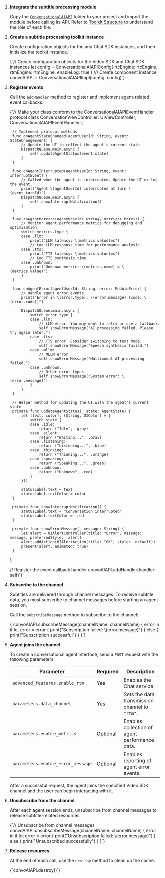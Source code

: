 
1. **Integrate the subtitle processing module**

    Copy the [`ConversationalAIAPI`](https://github.com/Shengwang-Community/Conversational-AI-Demo/tree/main/iOS/Scenes/ConvoAI/ConvoAI/ConvoAI/Classes/ConversationalAIAPI) folder to your project and import the module before calling its API. Refer to [Toolkit Structure](#toolkit-structure) to understand the role of each file.

1. **Create a subtitle processing toolkit instance**

    Create configuration objects for the <Vg k="VSDK"/> and Chat SDK instances, and then initialize the toolkit instance.

    <CodeBlock language="swift" showLineNumbers>
    {`// Create configuration objects for the Video SDK and Chat SDK instances
    let config = ConversationalAIAPIConfig(
        rtcEngine: rtcEngine, 
        rtmEngine: rtmEngine,
        enableLog: true
    )
    /// Create component instance
    convoAIAPI = ConversationalAIAPIImpl(config: config)`}
    </CodeBlock>

1. **Register events**

    Call the `addHandler` method to register and implement agent-related event callbacks.

    <CodeBlock language="swift" showLineNumbers>
    {`// Make your class conform to the ConversationalAIAPIEventHandler protocol
    class ConversationViewController: UIViewController, ConversationalAIAPIEventHandler {
        
        // Implement protocol methods
        func onAgentStateChanged(agentUserId: String, event: StateChangeEvent) {
            // Update the UI to reflect the agent's current state
            DispatchQueue.main.async {
                self.updateAgentStatus(event.state)
            }
        }
        
        func onAgentInterrupted(agentUserId: String, event: InterruptEvent) {
            // Called when the agent is interrupted. Update the UI or log the event.
            print("Agent \(agentUserId) interrupted at turn \(event.turnId)")
            DispatchQueue.main.async {
                self.showInterruptNotification()
            }
        }
        
        func onAgentMetrics(agentUserId: String, metrics: Metric) {
            // Monitor agent performance metrics for debugging and optimization
            switch metrics.type {
            case .llm:
                print("LLM latency: \(metrics.value)ms")
                // Log LLM response time for performance analysis
            case .tts:
                print("TTS latency: \(metrics.value)ms")
                // Log TTS synthesis time
            case .unknown:
                print("Unknown metric: \(metrics.name) = \(metrics.value)")
            }
        }
        
        func onAgentError(agentUserId: String, error: ModuleError) {
            // Handle agent error events
            print("Error in \(error.type): \(error.message) (code: \(error.code))")
            
            DispatchQueue.main.async {
                switch error.type {
                case .llm:
                    // LLM error. You may want to retry or use a fallback.
                    self.showErrorMessage("AI processing failed. Please try again later.")
                case .tts:
                    // TTS error. Consider switching to text mode.
                    self.showErrorMessage("Speech synthesis failed.")
                case .mllm:
                    // MLLM error
                    self.showErrorMessage("Multimodal AI processing failed.")
                case .unknown:
                    // Other error types
                    self.showErrorMessage("System error: \(error.message)")
                }
            }
        }
        
        // Helper method for updating the UI with the agent's current state
        private func updateAgentStatus(_ state: AgentState) {
            let (text, color): (String, UIColor) = {
                switch state {
                case .idle:
                    return ("Idle", .gray)
                case .silent:
                    return ("Waiting...", .gray)
                case .listening:
                    return ("Listening...", .blue)
                case .thinking:
                    return ("Thinking...", .orange)
                case .speaking:
                    return ("Speaking...", .green)
                case .unknown:
                    return ("Unknown", .red)
                }
            }()
            
            statusLabel.text = text
            statusLabel.textColor = color
        }
        
        private func showInterruptNotification() {
            statusLabel.text = "Conversation interrupted"
            statusLabel.textColor = .red
        }
        
        private func showErrorMessage(_ message: String) {
            let alert = UIAlertController(title: "Error", message: message, preferredStyle: .alert)
            alert.addAction(UIAlertAction(title: "OK", style: .default))
            present(alert, animated: true)
        }
    }

    // Register the event callback handler
    convoAIAPI.addHandler(handler: self)`}
    </CodeBlock>

1. **Subscribe to the channel**

    Subtitles are delivered through <Vg k="SIG"/> channel messages. To receive subtitle data, you must subscribe to channel messages before starting an agent session.

    Call the `subscribeMessage` method to subscribe to the channel:

    <CodeBlock language="swift" showLineNumbers>
    {`convoAIAPI.subscribeMessage(channelName: channelName) { error in
        if let error = error {
            print("Subscription failed: \(error.message)")
        } else {
            print("Subscription successful")
        }
    }`}
    </CodeBlock>

1. **Agent joins the channel**

    To create a conversational agent interface, send a `POST` request with the following parameters:

    | Parameter                         | Required | Description                                    |
    | --------------------------------- | -------- | ---------------------------------------------- |
    | `advanced_features.enable_rtm`    | Yes      | Enables the Chat service. |
    | `parameters.data_channel`         | Yes      | Sets the data transmission channel to `"rtm"`. |
    | `parameters.enable_metrics`       | Optional | Enables collection of agent performance data.  |
    | `parameters.enable_error_message` | Optional | Enables reporting of agent error events.       |

    After a successful request, the agent joins the specified Video SDK channel and the user can begin interacting with it.

1. **Unsubscribe from the channel**

    After each agent session ends, unsubscribe from channel messages to release subtitle-related resources.

    <CodeBlock language="swift" showLineNumbers>
    {`// Unsubscribe from channel messages
    convoAIAPI.unsubscribeMessage(channelName: channelName) { error in
        if let error = error {
            print("Unsubscription failed: \(error.message)")
        } else {
            print("Unsubscribed successfully")
        }
    }`}
    </CodeBlock>

1. **Release resources**

    At the end of each call, use the `destroy` method to clean up the cache.

    <CodeBlock language="swift" showLineNumbers>
    {`convoAIAPI.destroy()`}
    </CodeBlock>
